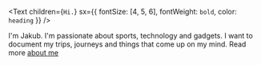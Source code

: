 <Text
  children={`Hi.`}
  sx={{ fontSize: [4, 5, 6], fontWeight: `bold`, color: `heading` }}
/>

I'm Jakub. I'm passionate about sports, technology and gadgets. I want to document my trips, journeys and things that come up on my mind. Read more [about me](./about)
